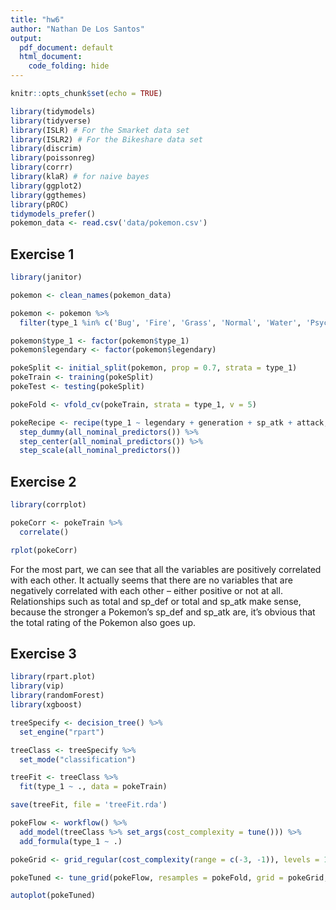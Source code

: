 ---
title: "hw6"
author: "Nathan De Los Santos"
output:
  pdf_document: default
  html_document:
    code_folding: hide
---

```{r setup, include=FALSE}
knitr::opts_chunk$set(echo = TRUE)
```

```{r}
library(tidymodels)
library(tidyverse)
library(ISLR) # For the Smarket data set
library(ISLR2) # For the Bikeshare data set
library(discrim)
library(poissonreg)
library(corrr)
library(klaR) # for naive bayes
library(ggplot2)
library(ggthemes)
library(pROC)
tidymodels_prefer()
pokemon_data <- read.csv('data/pokemon.csv')
```

## Exercise 1

```{r}
library(janitor)

pokemon <- clean_names(pokemon_data)

pokemon <- pokemon %>%
  filter(type_1 %in% c('Bug', 'Fire', 'Grass', 'Normal', 'Water', 'Psychic'))

pokemon$type_1 <- factor(pokemon$type_1)
pokemon$legendary <- factor(pokemon$legendary)
```

```{r}
pokeSplit <- initial_split(pokemon, prop = 0.7, strata = type_1)
pokeTrain <- training(pokeSplit)
pokeTest <- testing(pokeSplit)
```

```{r}
pokeFold <- vfold_cv(pokeTrain, strata = type_1, v = 5)

pokeRecipe <- recipe(type_1 ~ legendary + generation + sp_atk + attack, speed, defense, hp, sp_def, data=pokeTrain) %>% 
  step_dummy(all_nominal_predictors()) %>%
  step_center(all_nominal_predictors()) %>% 
  step_scale(all_nominal_predictors())
```

## Exercise 2

```{r}
library(corrplot)

pokeCorr <- pokeTrain %>%
  correlate()

rplot(pokeCorr)
```
For the most part, we can see that all the variables are positively correlated with each other. It actually seems that there are no variables that are negatively correlated with each other -- either positive or not at all. Relationships such as total and sp_def or total and sp_atk make sense, because the stronger a Pokemon's sp_def and sp_atk are, it's obvious that the total rating of the Pokemon also goes up.

## Exercise 3

```{r}
library(rpart.plot)
library(vip)
library(randomForest)
library(xgboost)

treeSpecify <- decision_tree() %>%
  set_engine("rpart")

treeClass <- treeSpecify %>%
  set_mode("classification")

treeFit <- treeClass %>% 
  fit(type_1 ~ ., data = pokeTrain)

save(treeFit, file = 'treeFit.rda')

pokeFlow <- workflow() %>%
  add_model(treeClass %>% set_args(cost_complexity = tune())) %>%
  add_formula(type_1 ~ .)

pokeGrid <- grid_regular(cost_complexity(range = c(-3, -1)), levels = 10)

pokeTuned <- tune_grid(pokeFlow, resamples = pokeFold, grid = pokeGrid, metrics = 'roc_auc')

autoplot(pokeTuned)
```

